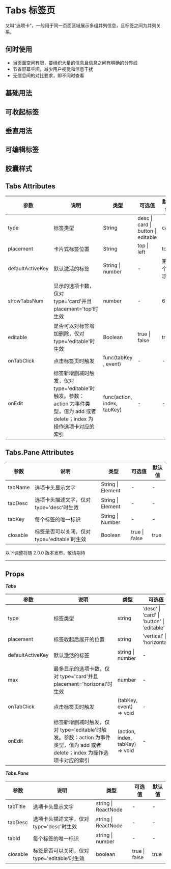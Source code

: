# Tabs 标签页

又叫“选项卡”，一般用于同一页面区域展示多组并列信息，且标签之间为并列关系。

## 何时使用

- 当页面空间有限，要组织大量的信息且信息之间有明确的分界线
- 节省屏幕空间，减少用户视觉和信息干扰
- 无信息间的对比要求，即不同时查看

## 基础用法


<DemoBasic />

## 可收起标签


<DemoCollapse />

## 垂直用法


<DemoVertical />

## 可编辑标签


<DemoEditable />

## 胶囊样式


<DemoCapsule />

## Tabs Attributes

| 参数             | 说明                                                                                                                        | 类型                        | 可选值                             | 默认值       |
| ---------------- | --------------------------------------------------------------------------------------------------------------------------- | --------------------------- | ---------------------------------- | ------------ |
| type             | 标签类型                                                                                                                    | String                      | desc \| card \| button \| editable | card         |
| placement        | 卡片式标签位置                                                                                                              | String                      | top \| left                        | top          |
| defaultActiveKey | 默认激活的标签                                                                                                              | String \| number            | -                                  | 第一个选项卡 |
| showTabsNum      | 显示的选项卡数，仅对 type='card'并且 placement='top'时生效                                                                  | number                      | -                                  | 6            |
| editable         | 是否可以对标签增加删除，仅对 type='editable'时生效                                                                          | Boolean                     | true \| false                      | true         |
| onTabClick       | 点击标签页时触发                                                                                                            | func(tabKey , event)        | -                                  | -            |
| onEdit           | 标签新增删减时触发，仅对 type='editable'时触发。参数：action 为事件类型，值为 add 或者 delete；index 为操作选项卡对应的索引 | func(action, index, tabKey) | -                                  | -            |

## Tabs.Pane Attributes

| 参数     | 说明                                         | 类型              | 可选值        | 默认值 |
| -------- | -------------------------------------------- | ----------------- | ------------- | ------ |
| tabName  | 选项卡头显示文字                             | String \| Element | -             | -      |
| tabDesc  | 选项卡头描述文字，仅对 type='desc'时生效     | String \| Element | -             | -      |
| tabKey   | 每个标签的唯一标识                           | String \| Number  | -             | -      |
| closable | 标签是否可以关闭，仅对 type='editable'时生效 | Boolean           | true \| false | true   |

<div style={{ position: 'relative' }}>
  <span
    style={{
      position: 'absolute',
      background: '#fff',
      left: '50%',
      transform: ' translate(-50%,-50%)',
      fontSize: '18px',
      padding: 5,
      color: '#f63'
    }}
  >
    以下调整将随 2.0.0 版本发布，敬请期待
  </span>
  <hr style={{ marginTop: 50, marginBottom: 20, border: '0.5px dashed #c8c8c8' }} />
</div>

## Props

**_Tabs_**

| 参数             | 说明                                                                                                                        | 类型                            | 可选值                                     | 默认值       |
| ---------------- | --------------------------------------------------------------------------------------------------------------------------- | ------------------------------- | ------------------------------------------ | ------------ |
| type             | 标签类型                                                                                                                    | string                          | 'desc' \| 'card' \| 'button' \| 'editable' | 'card'       |
| placement        | 标签收起后展开的位置                                                                                                        | string                          | 'vertical' \| 'horizontal'                 | 'horizontal' |
| defaultActiveKey | 默认激活的标签                                                                                                              | string \| number                | -                                          | 第一个选项卡 |
| max              | 最多显示的选项卡数，仅对 type='card'并且 placement='horizonal'时生效                                                        | number                          | -                                          | 6            |
| onTabClick       | 点击标签页时触发                                                                                                            | (tabKey, event) => void         | -                                          | -            |
| onEdit           | 标签新增删减时触发，仅对 type='editable'时触发。参数：action 为事件类型，值为 add 或者 delete；index 为操作选项卡对应的索引 | (action, index, tabKey) => void | -                                          | -            |

**_Tabs.Pane_**

| 参数     | 说明                                         | 类型                | 可选值        | 默认值 |
| -------- | -------------------------------------------- | ------------------- | ------------- | ------ |
| tabTitle | 选项卡头显示文字                             | string \| ReactNode | -             | -      |
| tabDesc  | 选项卡头描述文字，仅对 type='desc'时生效     | string \| ReactNode | -             | -      |
| tabId    | 每个标签的唯一标识                           | string \| number    | -             | -      |
| closable | 标签是否可以关闭，仅对 type='editable'时生效 | boolean             | true \| false | true   |
